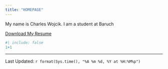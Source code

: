 ```yaml
---
title: "HOMEPAGE"
---
```


My name is Charles Wojcik. I am a student at Baruch

[Download My Resume](Charles%20Wojcik.pdf)

```r
#| include: false
1+1
```
--------------
Last Updated: `r format(Sys.time(), "%A %m %d, %Y at %H:%M%p")`